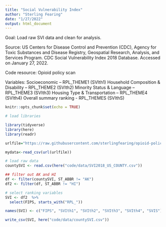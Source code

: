 ```yaml
---
title: "Social Vulnerability Index"
author: "Sterling Fearing"
date: "1/27/2022"
output: html_document
---
```


Goal: Load raw SVI data and clean for analysis. 

Source: US Centers for Disease Control and Prevention (CDC), Agency for Toxic Substances and Disease Registry, Geospatial Research, Analysis, and Services Program. CDC Social Vulnerability Index 2018 Database. Accessed on January 27, 2022.

Code resource: Opioid policy scan 

Variables:
Socioeconomic – RPL_THEME1 (SVIth1)
Household Composition & Disability – RPL_THEME2 (SVIth2)
Minority Status & Language – RPL_THEME3 (SVIth3)
Housing Type & Transportation – RPL_THEME4 (SVIth4)
Overall summary ranking - RPL_THEMES (SVIthS)

```r
knitr::opts_chunk$set(echo = TRUE)
```

```r
# load libraries

library(tidyverse)
library(here)
library(readr)
```


```r

urlfile="https://raw.githubusercontent.com/sterlingfearing/opioid-policy-scan/master/data_raw/SVI/SVI2018_US_COUNTY.csv"

mydata<-read_csv(url(urlfile))
```

```r
# load raw data
countySVI <- read.csv(here("code/data/SVI2018_US_COUNTY.csv"))

## filter out AK and HI
df <- filter(countySVI, ST_ABBR != "AK")
df2 <- filter(df, ST_ABBR != "HI")

# select ranking variables
SVI <- df2  %>% 
  select(FIPS, starts_with("RPL_"))

names(SVI) <- c("FIPS", "SVIth1", "SVIth2", "SVIth3", "SVIth4", "SVIS")

write_csv(SVI, here("code/data/countySVI.csv"))


```



